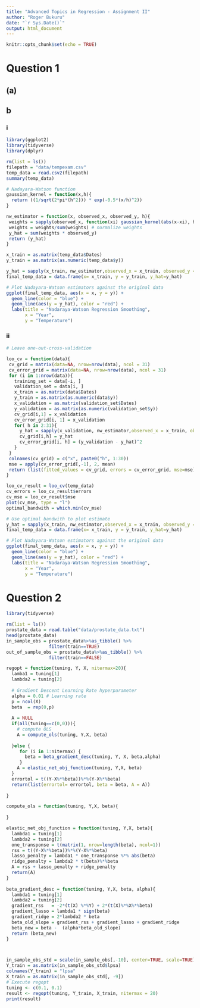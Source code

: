 ```yaml
---
title: "Advanced Topics in Regression - Assignment II"
author: "Roger Bukuru"
date: "`r Sys.Date()`"
output: html_document
---
```


```r
knitr::opts_chunk$set(echo = TRUE)
```

# Question 1

## (a)

## b 

### i

```r
library(ggplot2)
library(tidyverse)
library(dplyr)

rm(list = ls())
filepath = "data/tempexam.csv"
temp_data = read.csv2(filepath)
summary(temp_data)

# Nadayara-Watson function
gaussian_kernel = function(x,h){
  return ((1/sqrt(2*pi*(h^2))) * exp(-0.5*(x/h)^2))
}

nw_estimator = function(x, observed_x, observed_y, h){
 weights = sapply(observed_x, function(xi) gaussian_kernel(abs(x-xi), h))
 weights = weights/sum(weights) # normalize weights
 y_hat = sum(weights * observed_y)
 return (y_hat)
}

x_train = as.matrix(temp_data$Dates)
y_train = as.matrix(as.numeric(temp_data$y))

y_hat = sapply(x_train, nw_estimator,observed_x = x_train, observed_y = y_train, 0.5)
final_temp_data = data.frame(x= x_train, y = y_train, y_hat=y_hat)

# Plot Nadayara-Watson estimators against the original data
ggplot(final_temp_data, aes(x = x, y = y)) +
  geom_line(color = "blue") +
  geom_line(aes(y = y_hat), color = "red") +
  labs(title = "Nadaraya-Watson Regression Smoothing",
       x = "Year",
       y = "Temperature")
```

### ii

```r
# Leave one-out-cross-validation

loo_cv = function(data){
 cv_grid = matrix(data=NA, nrow=nrow(data), ncol = 31)
 cv_error_grid = matrix(data=NA, nrow=nrow(data), ncol = 31)
 for (i in 1:nrow(data)){
   training_set = data[-i, ]
   validation_set = data[i, ]
   x_train = as.matrix(data$Dates)
   y_train = as.matrix(as.numeric(data$y))
   x_validation = as.matrix(validation_set$Dates)
   y_validation = as.matrix(as.numeric(validation_set$y))
   cv_grid[i,1] = x_validation
   cv_error_grid[i, 1] = x_validation
   for( h in 2:31){
     y_hat = sapply(x_validation, nw_estimator,observed_x = x_train, observed_y = y_train, h)
     cv_grid[i,h] = y_hat
     cv_error_grid[i, h] = (y_validation - y_hat)^2
   }
 }
 colnames(cv_grid) = c("x", paste0("h", 1:30))
 mse = apply(cv_error_grid[,-1], 2, mean)
 return (list(fitted_values = cv_grid, errors = cv_error_grid, mse=mse))
}

loo_cv_result = loo_cv(temp_data)
cv_errors = loo_cv_result$errors
cv_mse = loo_cv_result$mse
plot(cv_mse, type = "l")
optimal_bandwith = which.min(cv_mse)

# Use optimal bandwith to plot estimate
y_hat = sapply(x_train, nw_estimator,observed_x = x_train, observed_y = y_train, optimal_bandwith)
final_temp_data = data.frame(x= x_train, y = y_train, y_hat=y_hat)

# Plot Nadayara-Watson estimators against the original data
ggplot(final_temp_data, aes(x = x, y = y)) +
  geom_line(color = "blue") +
  geom_line(aes(y = y_hat), color = "red") +
  labs(title = "Nadaraya-Watson Regression Smoothing",
       x = "Year",
       y = "Temperature")
```


# Question 2

```r
library(tidyverse)

rm(list = ls())
prostate_data = read.table("data/prostate_data.txt")
head(prostate_data)
in_sample_obs = prostate_data%>%as_tibble() %>%
                filter(train==TRUE)
out_of_sample_obs = prostate_data%>%as_tibble() %>%
                filter(train==FALSE)

regopt = function(tuning, Y, X, nitermax=20){
  lamba1 = tuning[1]
  lambda2 = tuning[2]
  
  # Gradient Descent Learning Rate hyperparameter 
  alpha = 0.01 # Learning rate
  p = ncol(X)
  beta  = rep(0,p)
  
  A = NULL
  if(all(tuning==c(0,0))){
    # compute OLS
    A = compute_ols(tuning, Y,X, beta)
  
  }else {
     for (i in 1:nitermax) {
       beta = beta_gradient_desc(tuning, Y, X, beta,alpha) 
     }
    A = elastic_net_obj_function(tuning, Y,X, beta)
  }
  errortol = t((Y-X%*%beta))%*%(Y-X%*%beta)
  return(list(errortol= errortol, beta = beta, A = A))
  
}

compute_ols = function(tuning, Y,X, beta){
  
}

elastic_net_obj_function = function(tuning, Y,X, beta){
  lambda1 = tuning[1]
  lambda2 = tuning[2]
  one_transponse = t(matrix(1, nrow=length(beta), ncol=1))
  rss = t((Y-X%*%beta))%*%(Y-X%*%beta)
  lasso_penalty = lambda1 * one_transponse %*% abs(beta)
  ridge_penalty = lambda2 * t(beta)%*%beta
  A = rss + lasso_penalty + ridge_penalty
  return(A)
}
  
beta_gradient_desc = function(tuning, Y,X, beta, alpha){
  lambda1 = tuning[1]
  lambda2 = tuning[2]
  gradient_rss   = -2*(t(X) %*%Y) + 2*(t(X)%*%X%*%beta)
  gradient_lasso = lambda1 * sign(beta)
  gradient_ridge = 2*lambda2 * beta
  beta_old_slope = gradient_rss + gradient_lasso + gradient_ridge
  beta_new = beta -  (alpha*beta_old_slope)
  return (beta_new)
}



in_sample_obs_std = scale(in_sample_obs[,-10], center=TRUE, scale=TRUE)%>%as_tibble()
Y_train = as.matrix(in_sample_obs_std$lpsa)
colnames(Y_train) = "lpsa"
X_train = as.matrix(in_sample_obs_std[, -9])
# Execute regopt
tuning <- c(0.1, 0.1)
result <- regopt(tuning, Y_train, X_train, nitermax = 20)
print(result)
```